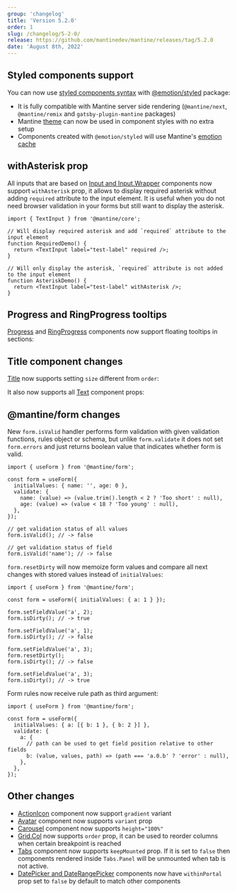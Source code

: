 ```yaml
---
group: 'changelog'
title: 'Version 5.2.0'
order: 1
slug: /changelog/5-2-0/
release: https://github.com/mantinedev/mantine/releases/tag/5.2.0
date: 'August 8th, 2022'
---
```



## Styled components support

You can now use [styled components syntax](https://mantine.dev/styles/styled) with [@emotion/styled](https://emotion.sh/docs/styled) package:

- It is fully compatible with Mantine server side rendering (`@mantine/next`, `@mantine/remix` and `gatsby-plugin-mantine` packages)
- Mantine [theme](https://mantine.dev/theming/theme-object/) can now be used in component styles with no extra setup
- Components created with `@emotion/styled` will use Mantine's [emotion cache](https://mantine.dev/theming/emotion-cache/)

<Demo data={StyledDemos.usage} />

## withAsterisk prop

All inputs that are based on [Input and Input.Wrapper](https://mantine.dev/core/input/) components now
support `withAsterisk` prop, it allows to display required asterisk without adding `required` attribute
to the input element. It is useful when you do not need browser validation in your forms but still want
to display the asterisk.

```tsx
import { TextInput } from '@mantine/core';

// Will display required asterisk and add `required` attribute to the input element
function RequiredDemo() {
  return <TextInput label="test-label" required />;
}

// Will only display the asterisk, `required` attribute is not added to the input element
function AsteriskDemo() {
  return <TextInput label="test-label" withAsterisk />;
}
```

## Progress and RingProgress tooltips

[Progress](https://mantine.dev/core/progress/) and [RingProgress](https://mantine.dev/core/ring-progress/) components
now support floating tooltips in sections:

<Demo data={RingProgressDemos.tooltip} />

<Demo data={ProgressDemos.tooltip} />

## Title component changes

[Title](https://mantine.dev/core/title/) now supports setting `size` different from `order`:

<Demo data={TitleDemos.size} />

It also now supports all [Text](https://mantine.dev/core/text/) component props:

<Demo data={TitleDemos.textProps} />

## @mantine/form changes

New `form.isValid` handler performs form validation with given validation functions, rules object or schema, but unlike
`form.validate` it does not set `form.errors` and just returns boolean value that indicates whether form is valid.

```tsx
import { useForm } from '@mantine/form';

const form = useForm({
  initialValues: { name: '', age: 0 },
  validate: {
    name: (value) => (value.trim().length < 2 ? 'Too short' : null),
    age: (value) => (value < 18 ? 'Too young' : null),
  },
});

// get validation status of all values
form.isValid(); // -> false

// get validation status of field
form.isValid('name'); // -> false
```

`form.resetDirty` will now memoize form values and compare all next changes with stored values instead of `initialValues`:

```tsx
import { useForm } from '@mantine/form';

const form = useForm({ initialValues: { a: 1 } });

form.setFieldValue('a', 2);
form.isDirty(); // -> true

form.setFieldValue('a', 1);
form.isDirty(); // -> false

form.setFieldValue('a', 3);
form.resetDirty();
form.isDirty(); // -> false

form.setFieldValue('a', 3);
form.isDirty(); // -> true
```

Form rules now receive rule path as third argument:

```tsx
import { useForm } from '@mantine/form';

const form = useForm({
  initialValues: { a: [{ b: 1 }, { b: 2 }] },
  validate: {
    a: {
      // path can be used to get field position relative to other fields
      b: (value, values, path) => (path === 'a.0.b' ? 'error' : null),
    },
  },
});
```

## Other changes

- [ActionIcon](https://mantine.dev/core/action-icon/) component now support `gradient` variant
- [Avatar](https://mantine.dev/core/avatar/) component now supports `variant` prop
- [Carousel](https://mantine.dev/others/carousel/) component now supports `height="100%"`
- [Grid.Col](https://mantine.dev/core/grid/) now supports `order` prop, it can be used to reorder columns when certain breakpoint is reached
- [Tabs](https://mantine.dev/core/tabs/) component now supports `keepMounted` prop. If it is set to `false` then components rendered inside `Tabs.Panel` will be unmounted when tab is not active.
- [DatePicker and DateRangePicker](https://mantine.dev/dates/date-picker/) components now have `withinPortal` prop set to `false` by default to match other components
